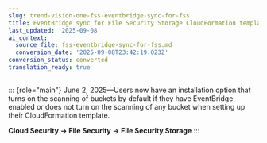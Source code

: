 ```yaml
---
slug: trend-vision-one-fss-eventbridge-sync-for-fss
title: EventBridge sync for File Security Storage CloudFormation template
last_updated: '2025-09-08'
ai_context:
  source_file: fss-eventbridge-sync-for-fss.md
  conversion_date: '2025-09-08T23:42:19.023Z'
conversion_status: converted
translation_ready: true
---
```


::: {role="main"}
June 2, 2025—Users now have an installation option that turns on the scanning of buckets by default if they have EventBridge enabled or does not turn on the scanning of any bucket when setting up their CloudFormation template.

**Cloud Security → File Security → File Security Storage**
:::
